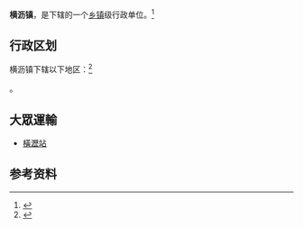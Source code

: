 {{中国乡级行政区|44/01/15/101/000}}

'''横沥镇'''，是{{PRC admin/fullname|44/01/15/101/000|3}}下辖的一个[[乡镇|乡镇]]级行政单位。<ref>{{PRC admin/ref sgc|{{PRC admin/parent|44/01/15/101/000}}}}</ref>

== 行政区划 ==

横沥镇下辖以下地区：<ref>{{PRC admin/ref sgc|44/01/15/101/000}}</ref>



{{PRC admin/children|44/01/15/101/000}}。

==大眾運輸==
*{{廣州地鐵路線鏈接|18|SL}}[[橫瀝站_(廣州)|橫瀝站]]


== 参考资料 ==

{{reflist}}

{{行政区划小作品}}
{{PRC admin/navcat|44/01/15/101/000}}